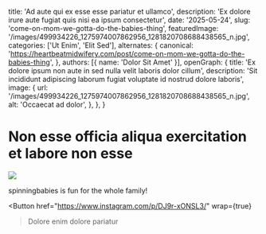   title: 'Ad aute qui ex esse esse pariatur et ullamco',
  description: 'Ex dolore irure aute fugiat quis nisi ea ipsum consectetur',
  date: '2025-05-24',
  slug: 'come-on-mom-we-gotta-do-the-babies-thing',
  featuredImage: '/images/499934226_1275974007862956_1281820708688438565_n.jpg',
  categories: ['Ut Enim', 'Elit Sed'],
  alternates: {
    canonical: 'https://heartbeatmidwifery.com/post/come-on-mom-we-gotta-do-the-babies-thing',
  },
  authors: [{ name: 'Dolor Sit Amet' }],
  openGraph: {
    title: 'Ex dolore ipsum non aute in sed nulla velit laboris dolor cillum',
    description: 'Sit incididunt adipiscing laborum fugiat voluptate id nostrud dolore laboris',
    image: {
      url: '/images/499934226_1275974007862956_1281820708688438565_n.jpg',
      alt: 'Occaecat ad dolor',
    },
  },
}


# Non esse officia aliqua exercitation et labore non esse

<Image
  src="/images/499934226_1275974007862956_1281820708688438565_n.jpg"
  size="large"
  wrap={true}
/>

spinningbabies is fun for the whole family!

<Button
  href="https://www.instagram.com/p/DJ9r-xONSL3/"
  wrap={true}
>Dolore enim dolore pariatur</Button>
